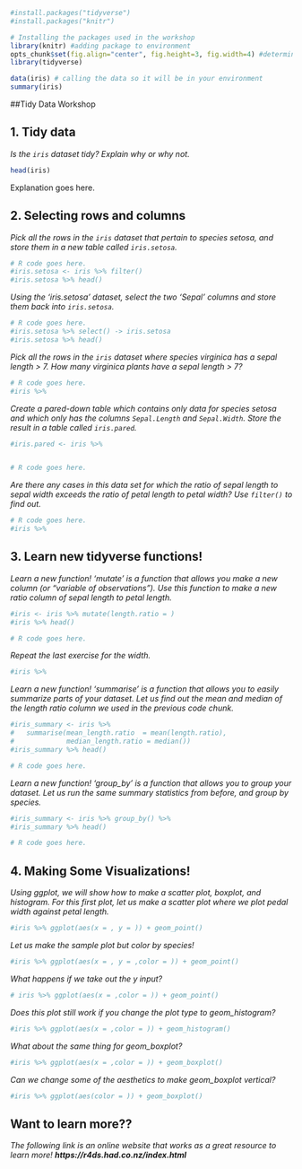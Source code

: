```r
#install.packages("tidyverse")
#install.packages("knitr")

# Installing the packages used in the workshop
library(knitr) #adding package to environment
opts_chunk$set(fig.align="center", fig.height=3, fig.width=4) #determining markdown outputs
library(tidyverse)

data(iris) # calling the data so it will be in your environment
summary(iris)

```
##Tidy Data Workshop

## 1. Tidy data

*Is the `iris` dataset tidy? Explain why or why not.*
```r
head(iris)
```
Explanation goes here.

## 2. Selecting rows and columns

*Pick all the rows in the `iris` dataset that pertain to species setosa, and store them in a new table called `iris.setosa`.*
```r
# R code goes here.
#iris.setosa <- iris %>% filter()
#iris.setosa %>% head()

```

*Using the 'iris.setosa' dataset, select the two 'Sepal' columns and store them back into `iris.setosa`.*
```r
# R code goes here.
#iris.setosa %>% select() -> iris.setosa 
#iris.setosa %>% head()

```

*Pick all the rows in the `iris` dataset where species virginica has a sepal length > 7. How many virginica plants have a sepal length > 7?*
```r
# R code goes here.
#iris %>% 
```

*Create a pared-down table which contains only data for species setosa and which only has the columns `Sepal.Length` and `Sepal.Width`. Store the result in a table called `iris.pared`.*
```r
#iris.pared <- iris %>% 


# R code goes here.
```


*Are there any cases in this data set for which the ratio of sepal length to sepal width exceeds the ratio of petal length to petal width? Use `filter()` to find out.*
```r
# R code goes here.
#iris %>% 
```


## 3. Learn new tidyverse functions!

*Learn a new function! 'mutate' is a function that allows you make a new column (or "variable of observations"). Use this function to make a new ratio column of sepal length to petal length.*
```r

#iris <- iris %>% mutate(length.ratio = )
#iris %>% head()

# R code goes here.
```

*Repeat the last exercise for the width.*
```r
#iris %>% 
```


*Learn a new function! 'summarise' is a function that allows you to easily  summarize parts of your dataset. Let us find out the mean and median of the length ratio column we used in the previous code chunk. *
```r

#iris_summary <- iris %>% 
#   summarise(mean_length.ratio  = mean(length.ratio),
#             median_length.ratio = median())
#iris_summary %>% head()

# R code goes here.
```

*Learn a new function! 'group_by' is a function that allows you to group your dataset. Let us run the same summary statistics from before, and group by species.*
```r

#iris_summary <- iris %>% group_by() %>%
#iris_summary %>% head()

# R code goes here.
```


## 4. Making Some Visualizations! 
*Using ggplot, we will show how to make a scatter plot, boxplot, and histogram. For this first plot, let us make a scatter plot where we plot pedal width against petal length.*
```r
#iris %>% ggplot(aes(x = , y = )) + geom_point()

```

*Let us make the sample plot but color by species!*
```r
#iris %>% ggplot(aes(x = , y = ,color = )) + geom_point()

```

*What happens if we take out the y input?*
```r
# iris %>% ggplot(aes(x = ,color = )) + geom_point()

```

*Does this plot still work if you change the plot type to geom_histogram?*
```r
#iris %>% ggplot(aes(x = ,color = )) + geom_histogram()
```

*What about the same thing for geom_boxplot?*
```r
#iris %>% ggplot(aes(x = ,color = )) + geom_boxplot()
```


*Can we change some of the aesthetics to make geom_boxplot vertical?*
```r
#iris %>% ggplot(aes(color = )) + geom_boxplot()
```


## Want to learn more??
*The following link is an online website that works as a great resource to learn more!*
***https://r4ds.had.co.nz/index.html***
